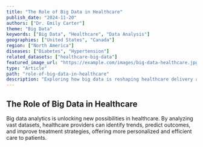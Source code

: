 ```yaml
---
title: "The Role of Big Data in Healthcare"
publish_date: "2024-11-20"
authors: ["Dr. Emily Carter"]
theme: "Big Data"
keywords: ["Big Data", "Healthcare", "Data Analysis"]
geographies: ["United States", "Canada"]
region: ["North America"]
diseases: ["Diabetes", "Hypertension"]
related_datasets: ["healthcare-big-data"]
featured_image_url: "https://example.com/images/big-data-healthcare.jpg"
type: "Article"
path: "role-of-big-data-in-healthcare"
description: "Exploring how big data is reshaping healthcare delivery and patient outcomes."
---
```


## The Role of Big Data in Healthcare

Big data analytics is unlocking new possibilities in healthcare. By analyzing vast datasets, healthcare providers can identify trends, predict outcomes, and improve treatment strategies, offering more personalized and efficient care to patients.
